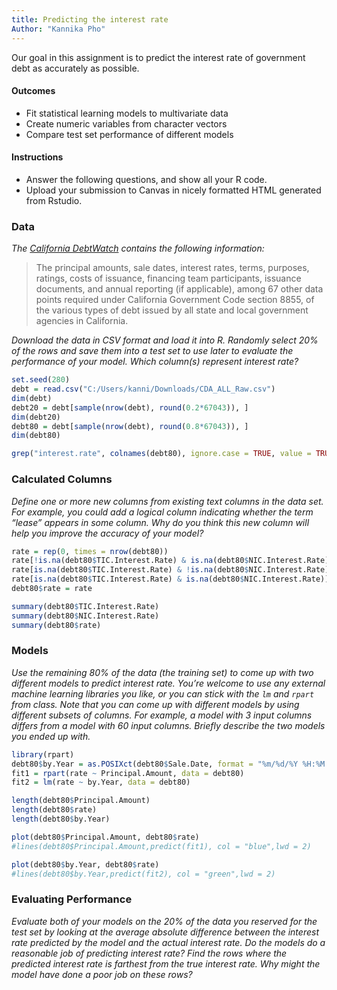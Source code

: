 ---
title: Predicting the interest rate
Author: "Kannika Pho"
---

Our goal in this assignment is to predict the interest rate of government debt as accurately as possible.


#### Outcomes

- Fit statistical learning models to multivariate data
- Create numeric variables from character vectors
- Compare test set performance of different models


#### Instructions

- Answer the following questions, and show all your R code.
- Upload your submission to Canvas in nicely formatted HTML generated from Rstudio.


### Data

_The [California DebtWatch](https://data.debtwatch.treasurer.ca.gov/Raw-Data/CDA-ALL-Raw/x7jp-pweb) contains the following information:_

> The principal amounts, sale dates, interest rates, terms, purposes, ratings, costs of issuance, financing team participants, issuance documents, and annual reporting (if applicable), among 67 other data points required under California Government Code section 8855, of the various types of debt issued by all state and local government agencies in California.

_Download the data in CSV format and load it into R.
Randomly select 20% of the rows and save them into a test set to use later to evaluate the performance of your model.
Which column(s) represent interest rate?_


```{r}
set.seed(280)
debt = read.csv("C:/Users/kanni/Downloads/CDA_ALL_Raw.csv")
dim(debt)
debt20 = debt[sample(nrow(debt), round(0.2*67043)), ]
dim(debt20)
debt80 = debt[sample(nrow(debt), round(0.8*67043)), ]
dim(debt80)

grep("interest.rate", colnames(debt80), ignore.case = TRUE, value = TRUE)
```


### Calculated Columns

_Define one or more new columns from existing text columns in the data set.
For example, you could add a logical column indicating whether the term "lease" appears in some column.
Why do you think this new column will help you improve the accuracy of your model?_

```{r}
rate = rep(0, times = nrow(debt80))
rate[!is.na(debt80$TIC.Interest.Rate) & is.na(debt80$NIC.Interest.Rate)] = debt80$TIC.Interest.Rate
rate[is.na(debt80$TIC.Interest.Rate) & !is.na(debt80$NIC.Interest.Rate)] = debt80$NIC.Interest.Rate
rate[is.na(debt80$TIC.Interest.Rate) & is.na(debt80$NIC.Interest.Rate)] = NA
debt80$rate = rate

summary(debt80$TIC.Interest.Rate)
summary(debt80$NIC.Interest.Rate)
summary(debt80$rate)
```


### Models

_Use the remaining 80% of the data (the training set) to come up with two different models to predict interest rate.
You're welcome to use any external machine learning libraries you like, or you can stick with the `lm` and `rpart` from class.
Note that you can come up with different models by using different subsets of columns.
For example, a model with 3 input columns differs from a model with 60 input columns.
Briefly describe the two models you ended up with._

```{r}
library(rpart)
debt80$by.Year = as.POSIXct(debt80$Sale.Date, format = "%m/%d/%Y %H:%M:%OS %p")
fit1 = rpart(rate ~ Principal.Amount, data = debt80)
fit2 = lm(rate ~ by.Year, data = debt80)

length(debt80$Principal.Amount)
length(debt80$rate)
length(debt80$by.Year)

plot(debt80$Principal.Amount, debt80$rate)
#lines(debt80$Principal.Amount,predict(fit1), col = "blue",lwd = 2)

plot(debt80$by.Year, debt80$rate)
#lines(debt80$by.Year,predict(fit2), col = "green",lwd = 2)
```


### Evaluating Performance

_Evaluate both of your models on the 20% of the data you reserved for the test set by looking at the average absolute difference between the interest rate predicted by the model and the actual interest rate.
Do the models do a reasonable job of predicting interest rate?
Find the rows where the predicted interest rate is farthest from the true interest rate.
Why might the model have done a poor job on these rows?_

```{r}

```

<br><br><br><br>